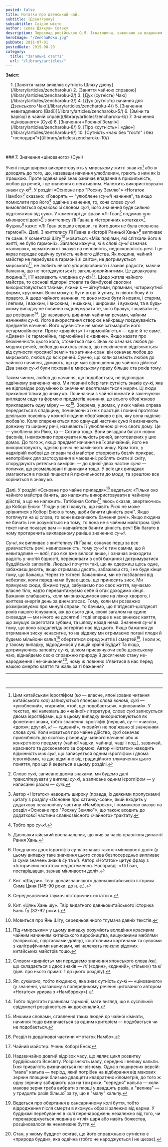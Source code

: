 ```yaml
---
posted: false
title: Нотатки про дзенський чай.
subtitle: (Дзентяроку)
subsubtitle: Східне місто
author: склав Дзякуан Сотаку
description: Переклад російською О.М. Ігнатовича, виконано за виданням «Тядо котен дзенсю» («Повна збірка класичних трактатів Шляху Чаю»)
heroImage: "/ZenChaRoku.jpg"
pubDate: 2011-07-01
postedDate: 2015-08-20
category: 
  title: "Загальні статті"
  url: "/library/articles/"
---
```


**Зміст:**
<section style="padding-left: 1rem;">
1. [Заняття чаєм виявляє сутність Шляху дзену](/library/articles/zencharoku/)
2. [Заняття чайною справою](/library/articles/zencharoku-2/)
3. [Дух (сутність) Чаю](/library/articles/zencharoku-3/)
4. [Дух (сутність) начиння для Дзенського Чаю](/library/articles/zencharoku-4/)
5. [Значення невигадливого (Вабі)](/library/articles/zencharoku-5/)
6. [Зміни та варіяції в чайній справі](/library/articles/zencharoku-6/)
7. Значення «цінованого» (Сукі)
8. [Значення «Росяної Землі»](/library/articles/zencharoku-8/)
9. [Про «сутність» і «дію»](/library/articles/zencharoku-9/)
10. [Сутність «чаю без "гостя" і без "господаря"»](/library/articles/zencharoku-10/)
</section>

<p>&nbsp;</p>
### 7. Значення «цінованого» (Сукі)

Учені люди широко використовують у мирському житті знак _ко_[^1] або ж доходять до того, що, назвавши начиння улюбленим, грають з ним як із іграшкою. Проте здавна цей знак означає впадання в прихильність, любов до речей, і це значення є негативним. Належить використовувати знаки _су-кі_[^2]. У розділі «Основне про "Росяну Землю"» «Нотаток Намбо»[^3] сказано: «Говорять — "улюблене (_су-кі_) начиння", та якщо помислити про його[^4] одвічне значення, то, хоча слово _су-кі_ вимовляється однаково зі словом _сукі_, його значення буде сильно відрізнятися від _сукі_». У коментарі до фрази «Лі Ґван[^5] подумав про мінливості долі»[^6] з життєпису Лі Ґвана в «Історичних нотатках»[^7] Фуцянь[^8] каже: «Лі Ґван вершив справи, та його доля не була сповнена гармонії». Далі. З життєпису Лі Ґвана в «Історії Ранньої Хань»[^9] випливає те саме. У коментарі Шіґу[^10] мовиться: «Між подіями, які спіткали його в житті, не було гармонії». Загалом кажучи, _кі_ в слові _су-кі_ означає «залишок», «шматочок» і вказує на неповність, недосконалість речі. І це якраз передає одвічну сутність чайного дійства. Як людина, чайний майстер не перебуває в гармонії зі світом, не дотримується мирського[^11], не любить нічого упорядкованого і зазнає радости, маючи бажання, що не погоджуються із загальноприйнятими. Це дивакувата людина[^12], і її називають «людина су-кі»[^13]. Щодо житла чайного майстра, то соснові підпорні стовпи та бамбукові сволоки використовуються такими, якими є — зігнутими, прямими, чотирикутної форми, круглими. Вони можуть бути вгорі й унизу, із лівого боку й із правого. А щодо чайного начиння, то воно може бути й новим, і старим, і легким, і важким, і високим, і низьким, і широким, і вузьким, та в будь-якому випадку не повинно надолужувати те, чого бракує, і зшивати те, що розірвано[^14]. Це називають дивними чайними речами, чайним начинням _су-кі_. Його використання створює найкращу поєднуваність предметів начиння. Його «дивність» не може затьмарити його негармонійности. Проте «дивність» і «гармонійність» — одне й те саме. «Дивне» і є гармонійне, гармонійне і є «дивне». Якщо казати про безкінечність цього кола, стомиться язик. Знак _ко_ означає любов до модних речей, любов до якихось справ, що нескінченно відрізняється від сутности «росяної землі» та хатинки-соан: він означає любов до мирського, любов до всіх речей. Сумно, що коли зазнають любов до чайного начиння, думають, що це має відношення до чайного дійства! Два знаки _су-кі_ були поховані в мирському праху більше ста років тому.

Таким чином, любов до начиння, що подобається, не відповідає одвічному значенню чаю. Ми повинні оберігати сутність знаків _су-кі_, яка не відповідає розумінню їх значення десятками тисяч мирян. Ці люди прихильні тільки до знаку _ко_. Починаючи з чайної кімнати й закінчуючи виглядом саду та формою предметів начиння, до всього обов'язково прикладають одну мірку — _ко_[^15]. Зокрема, у домах, у яких чайна справа передається в спадщину, починаючи з їхніх праотців і понині протягом декількох поколінь у кожної людини обов'язково є річ, яку вона наділяє любов'ю. Коли сперечаються про одну-дві частини _суна_ й визначають довжину та ширину речі, називають її улюбленою річчю свого дому. Це — улюблена річ Рікю, та — Сотана тощо. Вони вигадали багато нових фасонів, і неможливо порахувати кількість речей, виготовлених у цих домах. До того ж, якщо предмет начиння не їх звичайний, його не використовують, однією річчю не замінюють иншу. Крім того, у надмірній любові до справи такі майстри створюють безліч прикрас, непотрібних для застосування в чаюванні: роблять скити зі снігу, споруджують ретельно виміряні — до однієї-двох частин _суна_ — полички, що розмальовані піщинками тощо. У всіх цих випадках змагаються в показі пишноти й прихильности до моди, та зрештою все коріниться в знаку _ко_.

Далі. У розділі «Основне про чайне приладдя»[^16] ведеться: «Тільки око чайного майстра бачить, що належить використовувати в чайному дійстві, а що не належить. Татібаная Соґен[^17] якось сказав, звертаючись до Коборі Енсю: "Люди у світі кажуть, що навіть Рікю не може зрівнятися з Коборі Енсю в тому, щоби бачити цінність речі". Якщо поглянути на ці слова, то вони визначають бачення речі». Якщо людина не бачить і не розуміється на тому, то вона не є чайним майстром. Цей текст наче показує вам — навчайтеся бачити цінність речі! Він багато в чому протиречить викладеному раніше значенню _су-кі_.

_Су-кі_, як випливає з життєпису Лі Ґвана, означає перш за все уривчастість речі, невиповненість, тому _су-кі_ є тим самим, що й невигадливе — _вабі_, про яке вже велося вище, і означає знаходити радість у чистій бідності, перекривати в собі бажання і дотримуватися буддійськіх заповітів. Людські почуття такі, що як одержиш щось одне, забажаєш десять, якщо отримаєш десять, забажаєш сто, і не буде кінця тому, що бажаєш. Через те тягнені бажаннями, ми не позбавлені від небезпек, коли перед нами буває щось, що приносить зиск. Ми прямуємо сюди, біжимо туди, забуваємо про своє життя, мучаємо власне тіло, надто перевантажуємо себе й отак доходимо кінця. Бажання слабшають, коли ми знаходимося вже на ліжку хворого, і життєва енергія день за днем згасає. Тому, коли ми розважно розмірковуємо про минулі справи, то бачимо, що п'ятдесят-шістдесят років нашого існування, аж до сього дня, схожі загалом на єдине сновиддя — ми нічого не досягли! І тоді вперше в нас виникає каяття, що змушує скреготати зубами, та шляху назад нема. Значення _су-кі_ в тому, що воно заздалегідь остерігає нас від цього. Якщо бажання до отримання зиску ненаситне, то на віддяку ми отримаємо погані плоди й будемо мільйони кальп[^18] обертатися серед життів і смертей[^19]. І коли ж, у такому випадку, відродимося у вищій країні Будди? Та якщо, дотримуючись заповіту _су-кі_, цілком присвячуючи себе дзенському чаю, віднайдемо свою справжню природу й досягнемо стану не-народження і не-зникання[^20], чому ж повинно з'явитися в нас перед нашою смертю каяття та жаль за ті бажання?

---


[^1]: Цим китайським ієрогліфом (_ко_ — власне, японізоване читання китайського _хао_) записуються японські слова _кономі_, _сукі_ — «улюблений», «гарний», «той, що подобається», «цінований». У текстах, які належать до «чайної» літератури, слово _сукі_ записується двома ієрогліфами, що в цьому випадку використовуються як фонетичні знаки, тобто значення ієрогліфів (перший, _су_ — «число», «доля»; другий, _кі_ — «дивний», «новий») не пов'язано зі значенням слова _сукі_. Коли мовиться про чайне дійство, _сукі_ означає прилюбність до якогось різновиду чайного начиння або ж конкретного предмету (чайної чашки, чайниці, чаші і под.), зазвичай, красивого та досконалого за формою. Автор «Нотаток» наводить відмінність між _сукі_, що записується одним ієрогліфом і двома ієрогліфами, та дає відмінне від традиційного тлумачення цього поняття, про що й ведеться в цьому розділі.

[^2]: Слово _сукі_, записане двома знаками, ми будемо далі транслітерувати у вигляді _су-кі_, а записане одним ієрогліфом — у написанні разом — _сукі_.

[^3]: Автор «Нотаток» наводить широку (правда, із деякими пропусками) цитату з розділу «Основне про хатинку-соан», який входить у додаткову неканонічну частину «Намбороку», і помилково вказує на розділ «Основне про "Росяну Землю"», що також входить до додаткової частини славнозвісного «чайного» трактату.

[^4]: Тобто про _су-кі_.

[^5]: Давньокитайський воєначальник, що жив за часів правління династії Рання Хань.

[^6]: Поєднання двох ієрогліфів _су-кі_ означає також «мінливості долі» (у цьому випадку таке значення цього слова безпосередньо випливає із суми значень знаків _су_ та _кі_). Автор «Нотаток» цитує фразу з «Історичних нотаток» недостеменно. Насправді: «Лі Ґван, постарішавши, зазнав мінливости долі».

[^7]: Кит. «Шидзи». Твір щонайзначнішого давньокитайського історика Сима Цяня (145-90 роки. до н. е.).

[^8]: Середньовічний тлумач «Історичних нотаток».

[^9]: Кит. «Цянь Хань шу». Твір видатного давньокитайського історика Бань Ґу (32-92 роки.).

[^10]: Мовиться про Янь Шіґу, середньовічного тлумача давніх текстів.

[^11]: Під «мирським» у цьому випадку розуміють володіння красивим чайним начинням китайського виробництва, вишуканими меблями (наприклад, підставками-_дайсу_), коштовними картинами та сувоями з каліграфічними написами, які належать пензлю відомих китайських майстрів тощо.

[^12]: Словом «дивність» ми передаємо значення японського слова _іккі_, що складається з двох знаків — _іті_ («один», «єдиний», «тільки») та _кі_ (див. про нього приміт. 1 до цього розділу).

[^13]: Яп. _сукімоно_, тобто людиною, яка знає сутність _су-кі_ — «цінованого» (у значенні, указаному в попередньому реченні цитованого автором «Нотаток» уривка з «Намбороку»).

[^14]: Тобто підлягати правилам гармонії, мати вигляд, що в суспільній свідомості розцінюється як досконалий.

[^15]: Иншими словами, ставлення таких людей до чайної кімнати, начиння тощо визначається за одним критерієм — подобається чи не подобається.

[^16]: Розділ із додаткової частини «Нотаток Намбо».

[^17]: Чайний майстер. Учень Коборі Енсю

[^18]: Надзвичайно довгий відрізок часу, що являє цикл розвитку буддійського Всесвіту. Розрізняють малу, середню і велику кальпи. Їхня тривалість визначається по-різному. Одна з поширених версій: "мала" кальпа — період, який потрібен на відбирання від макових зернин площини близько двадцяти квадратних кілометрів, до того ж одну зернину забирають раз на три роки; "середня" кальпа — коли макове зерня треба вибрати з площі у двадцять разів, а "велика" — у тридцять разів більшої за ту, що в "малу" кальпу.

[^19]: Ведеться про обертання в сансаричному колі буття, тобто відродження після смерти в якомусь образі залежно від карми. У буддизмі перебування в колі перенароджень незалежно від того, чи перенароджується людина в «тілі» царя або навіть божества, розцінювалося як неналежне буття.

[^20]: Стан, у якому буддист осягає, що його справжньою сутністю є «природа будди», яка одвічна (тобто не народжується і не щезає).

<p>&nbsp;</p>